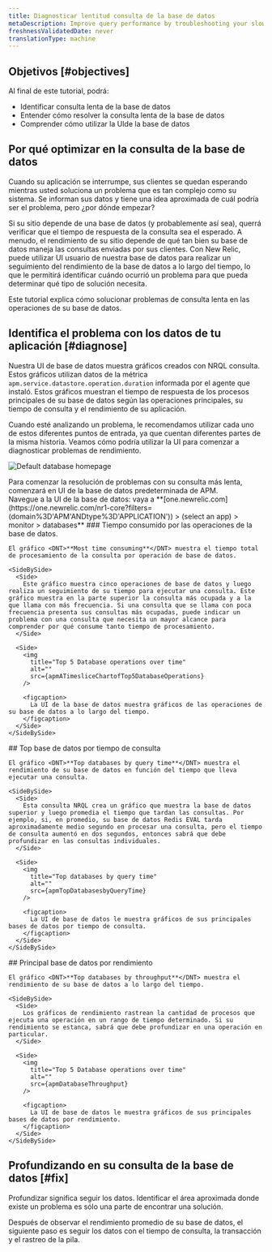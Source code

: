 ```yaml
---
title: Diagnosticar lentitud consulta de la base de datos
metaDescription: Improve query performance by troubleshooting your slow database with the New Relic database UI.
freshnessValidatedDate: never
translationType: machine
---
```







## Objetivos [#objectives]

Al final de este tutorial, podrá:

* Identificar consulta lenta de la base de datos
* Entender cómo resolver la consulta lenta de la base de datos
* Comprender cómo utilizar la UIde la base de datos

## Por qué optimizar en la consulta de la base de datos

Cuando su aplicación se interrumpe, sus clientes se quedan esperando mientras usted soluciona un problema que es tan complejo como su sistema. Se informan sus datos y tiene una idea aproximada de cuál podría ser el problema, pero ¿por dónde empezar?

Si su sitio depende de una base de datos (y probablemente así sea), querrá verificar que el tiempo de respuesta de la consulta sea el esperado. A menudo, el rendimiento de su sitio depende de qué tan bien su base de datos maneja las consultas enviadas por sus clientes. Con New Relic, puede utilizar UI usuario de nuestra base de datos para realizar un seguimiento del rendimiento de la base de datos a lo largo del tiempo, lo que le permitirá identificar cuándo ocurrió un problema para que pueda determinar qué tipo de solución necesita.

Este tutorial explica cómo solucionar problemas de consulta lenta en las operaciones de su base de datos.

## Identifica el problema con los datos de tu aplicación [#diagnose]

Nuestra UI de base de datos muestra gráficos creados con NRQL consulta. Estos gráficos utilizan datos de la métrica `apm.service.datastore.operation.duration` informada por el agente que instaló. Estos gráficos muestran el tiempo de respuesta de los procesos principales de su base de datos según las operaciones principales, su tiempo de consulta y el rendimiento de su aplicación.

Cuando esté analizando un problema, le recomendamos utilizar cada uno de estos diferentes puntos de entrada, ya que cuentan diferentes partes de la misma historia. Veamos cómo podría utilizar la UI para comenzar a diagnosticar problemas de rendimiento.

<img
  title="Default database homepage"
  alt="Default database homepage"
  src={apmDefaultDatabaseUI}
/>

<figcaption>
  Para comenzar la resolución de problemas con su consulta más lenta, comenzará en UI de la base de datos predeterminada de APM.
</figcaption>

<Steps>
  <Step>
    Navegue a la UI de la base de datos: vaya a <DNT>**[one.newrelic.com](https://one.newrelic.com/nr1-core?filters=(domain%3D'APM'ANDtype%3D'APPLICATION')) > (select an app) > monitor > databases**</DNT>
  </Step>

  <Step>
    ### Tiempo consumido por las operaciones de la base de datos.

    El gráfico <DNT>**Most time consuming**</DNT> muestra el tiempo total de procesamiento de la consulta por operación de base de datos.

    <SideBySide>
      <Side>
        Este gráfico muestra cinco operaciones de base de datos y luego realiza un seguimiento de su tiempo para ejecutar una consulta. Este gráfico muestra en la parte superior la consulta más ocupada y a la que llama con más frecuencia. Si una consulta que se llama con poca frecuencia presenta sus consultas más ocupadas, puede indicar un problema con una consulta que necesita un mayor alcance para comprender por qué consume tanto tiempo de procesamiento.
      </Side>

      <Side>
        <img
          title="Top 5 Database operations over time"
          alt=""
          src={apmATimesliceChartofTop5DatabaseOperations}
        />

        <figcaption>
          La UI de la base de datos muestra gráficos de las operaciones de su base de datos a lo largo del tiempo.
        </figcaption>
      </Side>
    </SideBySide>
  </Step>

  <Step>
    ## Top base de datos por tiempo de consulta

    El gráfico <DNT>**Top databases by query time**</DNT> muestra el rendimiento de su base de datos en función del tiempo que lleva ejecutar una consulta.

    <SideBySide>
      <Side>
        Esta consulta NRQL crea un gráfico que muestra la base de datos superior y luego promedia el tiempo que tardan las consultas. Por ejemplo, si, en promedio, su base de datos Redis EVAL tarda aproximadamente medio segundo en procesar una consulta, pero el tiempo de consulta aumentó en dos segundos, entonces sabrá que debe profundizar en las consultas individuales.
      </Side>

      <Side>
        <img
          title="Top databases by query time"
          alt=""
          src={apmTopDatabasesbyQueryTime}
        />

        <figcaption>
          La UI de base de datos le muestra gráficos de sus principales bases de datos por tiempo de consulta.
        </figcaption>
      </Side>
    </SideBySide>
  </Step>

  <Step>
    ## Principal base de datos por rendimiento

    El gráfico <DNT>**Top databases by throughput**</DNT> muestra el rendimiento de su base de datos a lo largo del tiempo.

    <SideBySide>
      <Side>
        Los gráficos de rendimiento rastrean la cantidad de procesos que ejecuta una operación en un rango de tiempo determinado. Si su rendimiento se estanca, sabrá que debe profundizar en una operación en particular.
      </Side>

      <Side>
        <img
          title="Top 5 Database operations over time"
          alt=""
          src={apmDatabaseThroughput}
        />

        <figcaption>
          La UI de base de datos le muestra gráficos de sus principales bases de datos por rendimiento.
        </figcaption>
      </Side>
    </SideBySide>
  </Step>
</Steps>

## Profundizando en su consulta de la base de datos [#fix]

Profundizar significa seguir los datos. Identificar el área aproximada donde existe un problema es sólo una parte de encontrar una solución.

Después de observar el rendimiento promedio de su base de datos, el siguiente paso es seguir los datos con el tiempo de consulta, la transacción y el rastreo de la pila.

<DocTiles numbered>
  <DocTile
    title="Prepare to triage your application"
    path="/docs/journey-app-slow/root-causes"
  />

  <DocTile
    title="Identify problematic transactions"
    path="/docs/journey-app-slow/problematic-transactions"
  />
</DocTiles>

<DocTiles>
  <DocTile
    title="Identify slow database queries"
    number="3"
    label={{text: 'Current doc', color: '#FCD672'}}
    path="/docs/journey-app-slow/slow-database-queries"
  />

  <DocTile
    title="Identify slow external services"
    number="4"
    path="/docs/journey-app-slow/external-services"
  />

  <DocTile
    title="Create performance benchmarks"
    number="5"
    path="/docs/journey-app-slow/create-benchmarks/"
  />
</DocTiles>